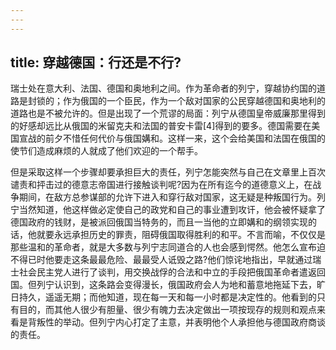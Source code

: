 ```yaml
---
---
---
```

title: 穿越德国：行还是不行?
---




瑞士处在意大利、法国、德国和奥地利之间。作为革命者的列宁，穿越协约国的道路是封锁的；作为俄国的一个臣民，作为一个敌对国家的公民穿越德国和奥地利的道路也是不被允许的。但是出现了一个荒谬的局面：列宁从德国皇帝威廉那里得到的好感却远比从俄国的米留克夫和法国的普安卡雷[4]得到的要多。德国需要在美国宣战的前夕不惜任何代价与俄国媾和。这样一来，这个会给美国和法国在俄国的使节们造成麻烦的人就成了他们欢迎的一个帮手。

但是采取这样一个步骤却要承担巨大的责任，列宁怎能突然与自己在文章里上百次谴责和抨击过的德意志帝国进行接触谈判呢?因为在所有迄今的道德意义上，在战争期间，在敌方总参谋部的允许下进入和穿行敌对国家，这无疑是种叛国行为。列宁当然知道，他这样做必定使自己的政党和自己的事业遭到攻讦，他会被怀疑拿了德国政府的钱财，是被派回俄国当特务的，而且一当他的立即媾和的纲领实现的话，他就要永远承担历史的罪责，阻碍俄国取得胜利的和平。不言而喻，不仅仅是那些温和的革命者，就是大多数与列宁志同道合的人也会感到愕然。他怎么宣布迫不得已时他要走这条最最危险、最最受人诋毁之路?他们惊诧地指出，早就通过瑞士社会民主党人进行了谈判，用交换战俘的合法和中立的手段把俄国革命者遣返回国。但列宁认识到，这条路会变得漫长，俄国政府会人为地和蓄意地拖延下去，旷日持久，遥遥无期；而他知道，现在每一天和每一小时都是决定性的。他看到的只有目的，而其他人很少有胆量、很少有魄力去决定做出一项按现存的规则和观点来看是背叛性的举动。但列宁内心打定了主意，并表明他个人承担他与德国政府商谈的责任。